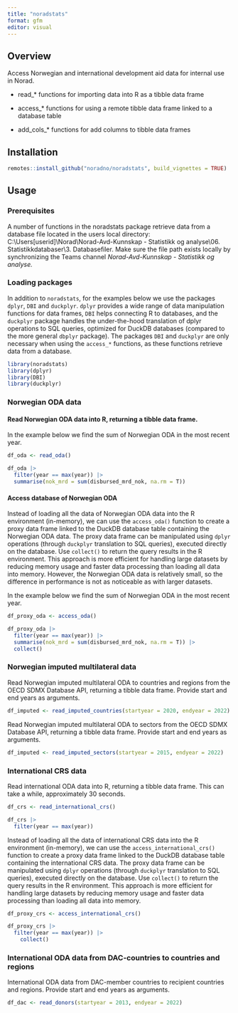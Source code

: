 ```yaml
---
title: "noradstats"
format: gfm
editor: visual
---
```


## Overview

Access Norwegian and international development aid data for internal use in Norad.

-   read\_\* functions for importing data into R as a tibble data frame

-   access\_\* functions for using a remote tibble data frame linked to a database table

-   add_cols\_\* functions for add columns to tibble data frames

## Installation

```r
remotes::install_github("noradno/noradstats", build_vignettes = TRUE)
```

## Usage

### Prerequisites

A number of functions in the noradstats package retrieve data from a database file located in the users local directory: C:\\Users\[userid\]\\Norad\\Norad-Avd-Kunnskap - Statistikk og analyse\\06. Statistikkdatabaser\\3. Databasefiler. Make sure the file path exists locally by synchronizing the Teams channel *Norad-Avd-Kunnskap - Statistikk og analyse.*

### Loading packages

In addition to `noradstats`, for the examples below we use the packages `dplyr`, `DBI` and `duckplyr`. `dplyr` provides a wide range of data manipulation functions for data frames, `DBI` helps connecting R to databases, and the `duckplyr` package handles the under-the-hood translation of dplyr operations to SQL queries, optimized for DuckDB databases (compared to the more general `dbplyr` package). The packages `DBI` and `duckplyr` are only necessary when using the `access_*` functions, as these functions retrieve data from a database.

```r
library(noradstats)
library(dplyr)
library(DBI)
library(duckplyr)
```

### Norwegian ODA data

#### Read Norwegian ODA data into R, returning a tibble data frame.

In the example below we find the sum of Norwegian ODA in the most recent year.

```r
df_oda <- read_oda()

df_oda |> 
  filter(year == max(year)) |> 
  summarise(nok_mrd = sum(disbursed_mrd_nok, na.rm = T))
```

#### Access database of Norwegian ODA

Instead of loading all the data of Norwegian ODA data into the R environment (in-memory), we can use the `access_oda()` function to create a proxy data frame linked to the DuckDB database table containing the Norwegian ODA data. The proxy data frame can be manipulated using `dplyr` operations (through `duckplyr` translation to SQL queries), executed directly on the database. Use `collect()` to return the query results in the R environment. This approach is more efficient for handling large datasets by reducing memory usage and faster data processing than loading all data into memory. However, the Norwegian ODA data is relatively small, so the difference in performance is not as noticeable as with larger datasets.

In the example below we find the sum of Norwegian ODA in the most recent year.

```r
df_proxy_oda <- access_oda()

df_proxy_oda |> 
  filter(year == max(year)) |> 
  summarise(nok_mrd = sum(disbursed_mrd_nok, na.rm = T)) |> 
  collect()

```

### Norwegian imputed multilateral data

Read Norwegian imputed multilateral ODA to countries and regions from the OECD SDMX Database API, returning a tibble data frame. Provide start and end years as arguments.

```r
df_imputed <- read_imputed_countries(startyear = 2020, endyear = 2022)
```

Read Norwegian imputed multilateral ODA to sectors from the OECD SDMX Database API, returning a tibble data frame. Provide start and end years as arguments.

```r
df_imputed <- read_imputed_sectors(startyear = 2015, endyear = 2022)
```

### International CRS data

Read international ODA data into R, returning a tibble data frame. This can take a while, approximately 30 seconds.

```r
df_crs <- read_international_crs()

df_crs |> 
  filter(year == max(year))
```

Instead of loading all the data of international CRS data into the R environment (in-memory), we can use the `access_international_crs()` function to create a proxy data frame linked to the DuckDB database table containing the international CRS data. The proxy data frame can be manipulated using `dplyr` operations (through `duckplyr` translation to SQL queries), executed directly on the database. Use `collect()` to return the query results in the R environment. This approach is more efficient for handling large datasets by reducing memory usage and faster data processing than loading all data into memory.

```r
df_proxy_crs <- access_international_crs()

df_proxy_crs |> 
  filter(year == max(year)) |> 
    collect()

```

### International ODA data from DAC-countries to countries and regions

International ODA data from DAC-member countries to recipient countries and regions. Provide start and end years as arguments.

```r
df_dac <- read_donors(startyear = 2013, endyear = 2022)
```
